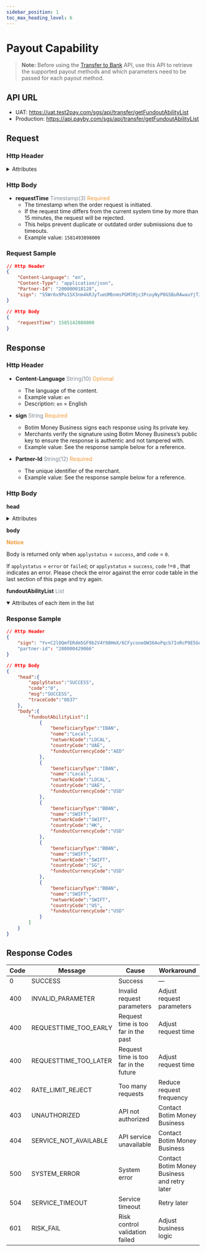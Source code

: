 ```yaml
---
sidebar_position: 1
toc_max_heading_level: 6
---
```




# Payout Capability

> **Note:** Before using the [Transfer to Bank](./transfer-to-bank.mdx) API, use this API to retrieve the supported payout methods and which parameters need to be passed for each payout method.


## API URL

- UAT: https://uat.test2pay.com/sgs/api/transfer/getFundoutAbilityList
- Production: https://api.payby.com/sgs/api/transfer/getFundoutAbilityList

## Request

### Http Header

<details>
  <summary>Attributes</summary>
  <RequestHeader/>
</details>

### Http Body

- **requestTime** <font color='#7d8793'>Timestamp(3)</font> <font color='#f19938'>Required</font>  
  - The timestamp when the order request is initiated.  
  - If the request time differs from the current system time by more than 15 minutes, the request will be rejected.  
  - This helps prevent duplicate or outdated order submissions due to timeouts.  
  - Example value: `1581493898000`

### Request Sample

```json
// Http Header
{
    "Content-Language": "en",
    "Content-Type": "application/json",
    "Partner-Id": "200000018128",
    "sign": "S5Wr6x9Po1SX3nm4kRJyTueUMbnmsPGMlMjc3PcoyNyP0G5BuRAwauYjTJLeto6Bu1+893zCGmj201mjrvcXP4v/uMzQxRav5PBMp9VuQ+3dOFGclQAwr8cFAKuBDHhGAAkw1iVpdC8ZZLGl/jRUv3PCiZh6VyOLnrK7ZIevB/TetQSzCmN1xDIQo8mpDYz7YY/jSzYBnD17ePvkr4qQOWNUh7FF2nd29lo9KOQl5tJVoqT/D+PVSlZeuGr+wxBYCAyGqbVXXSAGcwF1egF6ISLJ29jpHcX/LACXxF/uf5cdzbudwPB2X0wtRw9WnowY3RUq34sidoF4DIShXVFHAg=="
}

// Http Body
{
    "requestTime": 1585142880000
}
```
 
## Response
### Http Header

- **Content-Language** <font color='#7d8793'>String(10)</font> <font color='#f19938'>Optional</font>  
  - The language of the content.  
  - Example value: `en`  
  - Description: `en` = English  

- **sign** <font color='#7d8793'>String</font> <font color='#f19938'>Required</font>  
  - Botim Money Business signs each response using its private key.  
  - Merchants verify the signature using Botim Money Business’s public key to ensure the response is authentic and not tampered with.  
  - Example value: See the response sample below for a reference.  

- **Partner-Id** <font color='#7d8793'>String(12)</font> <font color='#f19938'>Required</font>  
  - The unique identifier of the merchant.  
  - Example value: See the response sample below for a reference.  


### Http Body

**head**

<details>
  <summary>Attributes</summary>
  <ResponseHead/>
</details>

**body**

**<font color = '#f19938'>Notice</font>**

Body is returned only when `applystatus` = `success`, and `code` = `0`.

If `applystatus` = `error` or `failed`; or `applystatus` = `success`, `code` !=`0` , that indicates an error. Please check the error against the error code table in the last section of this page and try again.

**fundoutAbilityList** <font color = ' #7d8793'>List</font>

<details open={true}>
<summary>Attributes of each item in the list</summary>
<FundoutAbilityList/>
</details>

### Response Sample

```json
// Http Header
{
    "sign": "Yv+C2lOQmfERdm5GF9b2V4Y98HmX/6CFyconeOW36AoPqcb7InRcP9E5GnvJLfMoCScuNP4FBdJ5tJpL0A7yPHUMfxARi05jFRSMG97JJazDbWTbRkNM1ZupmTubhUvxvRCgvJp1k0c5yrHph+F+++W5eYho92xnkNgd62BS27i0iDRGzGSmsaPpK7MFcdlvnbbnmDZZJ0LH6RhYiJLYKl+znllQx3jNfCRjV28o22FZ35Q43mZTsS4uAZWbZ/KfaqWoV3sN62Cjj8DSg3mD6GCGWSVbxLq58DUxAq+6GwJ7Gj0Dc9nMXP3gnFW7dodQ9AjL2iHnH6Zh1Pw2D5/ung=="
    "partner-id": "200000429066"
}

// Http Body
{
    "head":{
        "applyStatus":"SUCCESS",
        "code":"0",
        "msg":"SUCCESS",
        "traceCode":"0837"
    },
    "body":{
        "fundoutAbilityList":[
            {
                "beneficiaryType":"IBAN",
                "name":"Local",
                "networkCode":"LOCAL",
                "countryCode":"UAE",
                "fundoutCurrencyCode":"AED"
            },
            {
                "beneficiaryType":"IBAN",
                "name":"Local",
                "networkCode":"LOCAL",
                "countryCode":"UAE",
                "fundoutCurrencyCode":"USD"
            },
            {
                "beneficiaryType":"BBAN",
                "name":"SWIFT",
                "networkCode":"SWIFT",
                "countryCode":"HK",
                "fundoutCurrencyCode":"USD"
            },
            {
                "beneficiaryType":"BBAN",
                "name":"SWIFT",
                "networkCode":"SWIFT",
                "countryCode":"SG",
                "fundoutCurrencyCode":"USD"
            },
            {
                "beneficiaryType":"BBAN",
                "name":"SWIFT",
                "networkCode":"SWIFT",
                "countryCode":"US",
                "fundoutCurrencyCode":"USD"
            }
        ]
    }
}
```

## Response Codes

| **Code** | **Message**              | **Cause**                                 | **Workaround**                   |
|----------|--------------------------|-------------------------------------------|----------------------------------|
| 0        | SUCCESS                  | Success                                   | —                                |
| 400      | INVALID_PARAMETER        | Invalid request parameters                | Adjust request parameters        |
| 400      | REQUESTTIME_TOO_EARLY    | Request time is too far in the past       | Adjust request time              |
| 400      | REQUESTTIME_TOO_LATER    | Request time is too far in the future     | Adjust request time              |
| 402      | RATE_LIMIT_REJECT        | Too many requests                         | Reduce request frequency         |
| 403      | UNAUTHORIZED             | API not authorized                        | Contact Botim Money Business                    |
| 404      | SERVICE_NOT_AVAILABLE    | API service unavailable                   | Contact Botim Money Business                    |
| 500      | SYSTEM_ERROR             | System error                              | Contact Botim Money Business and retry later    |
| 504      | SERVICE_TIMEOUT          | Service timeout                           | Retry later                      |
| 601      | RISK_FAIL                | Risk control validation failed            | Adjust business logic            |
